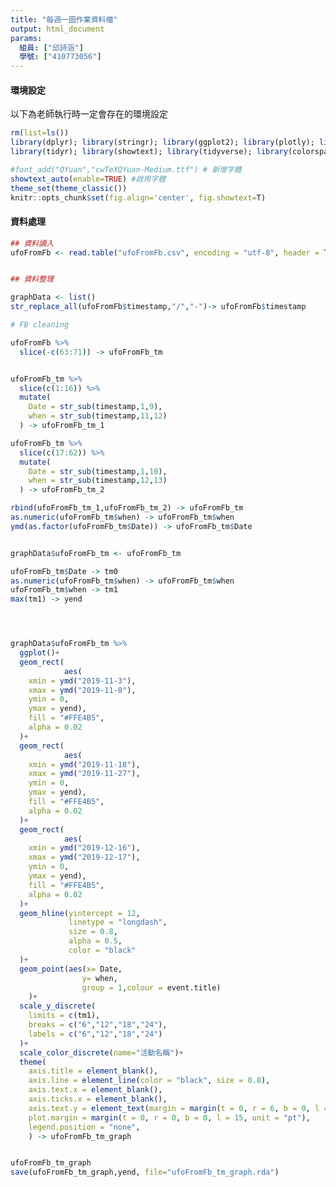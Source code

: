 ```yaml
---
title: "每週一圖作業資料檔"
output: html_document
params:
  組員: ["邱詩涵"]  
  學號: ["410773056"]
---
```


#### 環境設定

以下為老師執行時一定會存在的環境設定
```r
rm(list=ls())
library(dplyr); library(stringr); library(ggplot2); library(plotly); library(lubridate); library(readr); library(colorspace); library(grDevices); library(shiny); library(shinyjs); library(scales);library(rio)
library(tidyr); library(showtext); library(tidyverse); library(colorspace)

#font_add("QYuan","cwTeXQYuan-Medium.ttf") # 新增字體
showtext_auto(enable=TRUE) #啟用字體
theme_set(theme_classic())
knitr::opts_chunk$set(fig.align='center', fig.showtext=T)
```

#### 資料處理
  
```r
## 資料讀入
ufoFromFb <- read.table("ufoFromFb.csv", encoding = "utf-8", header = TRUE, sep = ",")


## 資料整理

graphData <- list()
str_replace_all(ufoFromFb$timestamp,"/","-")-> ufoFromFb$timestamp

# FB cleaning

ufoFromFb %>%
  slice(-c(63:71)) -> ufoFromFb_tm


ufoFromFb_tm %>%
  slice(c(1:16)) %>%
  mutate(
    Date = str_sub(timestamp,1,9),
    when = str_sub(timestamp,11,12)
  ) -> ufoFromFb_tm_1

ufoFromFb_tm %>%
  slice(c(17:62)) %>%
  mutate(
    Date = str_sub(timestamp,1,10),
    when = str_sub(timestamp,12,13)
  ) -> ufoFromFb_tm_2

rbind(ufoFromFb_tm_1,ufoFromFb_tm_2) -> ufoFromFb_tm
as.numeric(ufoFromFb_tm$when) -> ufoFromFb_tm$when
ymd(as.factor(ufoFromFb_tm$Date)) -> ufoFromFb_tm$Date


graphData$ufoFromFb_tm <- ufoFromFb_tm


```



```r

ufoFromFb_tm$Date -> tm0
as.numeric(ufoFromFb_tm$when) -> ufoFromFb_tm$when
ufoFromFb_tm$when -> tm1
max(tm1) -> yend




graphData$ufoFromFb_tm %>%
  ggplot()+
  geom_rect(
            aes(
    xmin = ymd("2019-11-3"),
    xmax = ymd("2019-11-8"),
    ymin = 0,
    ymax = yend),
    fill = "#FFE4B5",
    alpha = 0.02 
  )+
  geom_rect(
            aes(
    xmin = ymd("2019-11-18"),
    xmax = ymd("2019-11-27"),
    ymin = 0,
    ymax = yend),
    fill = "#FFE4B5",
    alpha = 0.02 
  )+
  geom_rect(
            aes(
    xmin = ymd("2019-12-16"),
    xmax = ymd("2019-12-17"),
    ymin = 0,
    ymax = yend),
    fill = "#FFE4B5",
    alpha = 0.02 
  )+
  geom_hline(yintercept = 12,
             linetype = "longdash",
             size = 0.8,
             alpha = 0.5,
             color = "black"
  )+
  geom_point(aes(x= Date,
                y= when,
                group = 1,colour = event.title)
    )+
  scale_y_discrete(
    limits = c(tm1),
    breaks = c("6","12","18","24"),
    labels = c("6","12","18","24")
  )+
  scale_color_discrete(name="活動名稱")+
  theme(
    axis.title = element_blank(),
    axis.line = element_line(color = "black", size = 0.8),
    axis.text.x = element_blank(),
    axis.ticks.x = element_blank(), 
    axis.text.y = element_text(margin = margin(t = 0, r = 6, b = 0, l = 0, unit = "pt")),
    plot.margin = margin(t = 0, r = 0, b = 0, l = 15, unit = "pt"),
    legend.position = "none",
    ) -> ufoFromFb_tm_graph


ufoFromFb_tm_graph
save(ufoFromFb_tm_graph,yend, file="ufoFromFb_tm_graph.rda")




```
